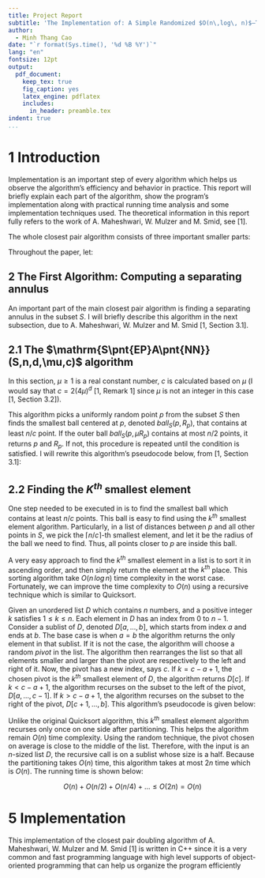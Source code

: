 ```yaml
---
title: Project Report 
subtitle: 'The Implementation of: A Simple Randomized $O(n\,log\, n)$–Time Closest-Pair Algorithm in Doubling Metrics'
author:
  - Minh Thang Cao
date: "`r format(Sys.time(), '%d %B %Y')`"
lang: "en"
fontsize: 12pt
output:
  pdf_document:
    keep_tex: true
    fig_caption: yes
    latex_engine: pdflatex
    includes:
      in_header: preamble.tex
indent: true
...
```


# 1 \enspace Introduction

Implementation is an important step of every algorithm which helps us observe the algorithm's efficiency and behavior in practice. This report will briefly explain each part of the algorithm, show the program's implementation along with practical running time analysis and some implementation techniques used. The theoretical information in this report fully refers to the work of A. Maheshwari, W. Mulzer and M. Smid, see [1].

The whole closest pair algorithm consists of three important smaller parts:

\vspace{-2truemm}
>\begin{enumerate}
 \item Computing a separating annulus, denoted \textsc{SepAnn}$(S,n,d,\mu,c)$
 \item The refinement of \textsc{SepAnn}$(S,n,d,\mu,c)$, denoted \textsc{SparseSepAnn}$(S,n,d,t)$
 \item The main recursive closest pair algorithm, denoted \textsc{ClosestPair}$(S,n,d)$
\end{enumerate}

\vspace{-2truemm}
Throughout the paper, let:

\vspace{-2truemm}
>\begin{itemize}
 \item $(P, dist)$ be a finite metric space in which $P$ is the set of all points, and $dist$ is the function that calculate the distance between any two points
 \item $d$ be the space's doubling dimension
 \item $S$ be a non-empty subset of $P$
\end{itemize}

## 2 \enspace The First Algorithm: Computing a separating annulus

An important part of the main closest pair algorithm is finding a separating annulus in the subset $S$. I will briefly describe this algorithm in the next subsection, due to A. Maheshwari, W. Mulzer and M. Smid [1, Section 3.1].

## 2.1 The $\mathrm{S\pnt{EP}A\pnt{NN}}(S,n,d,\mu,c)$ algorithm

In this section, $\mu \ge1$ is a real constant number, $c$ is calculated based on $\mu$ (I would say that $c = 2(4\mu)^d$ [1, Remark 1] since $\mu$ is not an integer in this case [1, Section 3.2]).

This algorithm picks a uniformly random point $p$ from the subset $S$ then finds the smallest ball centered at $p$, denoted $ball_S(p, R_p)$, that contains at least $n/c$ point. If the outer ball $ball_S(p,\mu R_p)$ contains at most $n/2$ points, it returns $p$ and $R_p$. If not, this procedure is repeated until the condition is satisfied. I will rewrite this algorithm's pseudocode below, from [1, Section 3.1]:

\begin{figure}[ht]
  \centering
  \begin{minipage}{.8\linewidth}
    {\LinesNotNumbered
    \begin{algorithm}[H]
    \DontPrintSemicolon
    \SetAlgoLined
    \BlankLine
    \Repeat{$|ball_S(p, \mu R_p)| \geq n/c$}
      {p = a uniformly random point in $S$

      $R_p$ = min\{$r > 0: |ball_S(p, r)| \geq n/c$\};}
      return $p$ and $R_p$;
    \caption{\textsc{SepAnn}$(S,n,d,\mu,c)$}
    \end{algorithm}}
  \end{minipage}
\end{figure}

## 2.2 \enspace Finding the $K^{th}$ smallest element 

One step needed to be executed in \textsc{SepAnn($S,n,d,\mu,c$)} is to find the smallest ball which contains at least $n/c$ points. This ball is easy to find using the $k^{th}$ smallest element algorithm. Particularly, in a list of distances between $p$ and all other points in $S$, we pick the $\lceil n/c\rceil$-th smallest element, and let it be the radius of the ball we need to find. Thus, all points closer to $p$ are inside this ball.

A very easy approach to find the $k^{th}$ smallest element in a list is to sort it in ascending order, and then simply return the element at the $k^{th}$ place. This sorting algorithm take $O(n\,log\,n)$ time complexity in the worst case. Fortunately, we can improve the time complexity to $O(n)$ using a recursive technique which is similar to Quicksort.

Given an unordered list $D$ which contains $n$ numbers, and a positive integer $k$ satisfies $1 \leq k \leq n$. Each element in $D$ has an index from $0$ to $n-1$. Consider a sublist of $D$, denoted $D[a,...,b]$, which starts from index $a$ and ends at $b$. The base case is when $a = b$ the algorithm returns the only element in that sublist. If it is not the case, the algorithm will choose a random *pivot* in the list. The algorithm then rearranges the list so that all elements smaller and larger than the pivot are respectively to the left and right of it. Now, the pivot has a new index, says $c$. If $k = c-a+1$, the chosen pivot is the $k^{th}$ smallest element of $D$, the algorithm returns $D[c]$. If $k < c-a+1$, the algorithm recurses on the subset to the left of the pivot, $D[a,...,c-1]$. If $k > c-a+1$, the algorithm recurses on the subset to the right of the pivot, $D[c+1,...,b]$. This algorithm's pseudocode is given below:

\begin{figure}[ht]
  \centering
  \begin{minipage}{.8\linewidth}
    {\LinesNotNumbered
    \SetAlgoRefName{}
    \begin{algorithm}[H]
    \SetKwInOut{Input}{Input}
    \Input{Let $D$ be a list of double numbers, the integers $a$ and $b$ respectively be the starting and ending indices of a sublist and $k$ be an integer refers to the $k^{th}$ smallest element.}
    \SetAlgoLined
    \BlankLine
		\uIf{$a == b$} {
			return $D[i]$;
		}\Else {
      $p$ = a random element in $D$;
      
      \SetKwBlock{partitioning}{\textnormal{\textbf{partitioning:}}}{end;}

      \partitioning{
      move all elements smaller than $p$ to the left of $p$;

      move all elements larger than $p$ to the right of $p$;
      }

      
      $c$ = the current index of $p$ in $D$;

      \uIf{$k == c-a+1$} {
        return $p$;
      }\uElseIf{$k < c-a+1$} {
        return \textsc{KthSmallest}$(D,a,c-1,k)$;
      }\Else{
        return \textsc{KthSmallest}$(D,c+1,b,k)$;
      }
    }
    \caption{\textsc{KthSmallest}$(D, a, b, k)$}
    \end{algorithm}}
  \end{minipage}
\end{figure}

Unlike the original Quicksort algorithm, this $k^{th}$ smallest element algorithm recurses only once on one side after partitioning. This helps the algorithm remain $O(n)$ time complexity. Using the random technique, the pivot chosen on average is close to the middle of the list. Therefore, with the input is an $n$-sized list $D$, the recursive call is on a sublist whose size is a half. Because the partitioning takes $O(n)$ time, this algorithm takes at most $2n$ time which is $O(n)$. The running time is shown below:

$$O(n) + O(n/2) + O(n/4) +... \leq O(2n) = O(n)$$


# 5 \enspace Implementation

This implementation of the closest pair doubling algorithm of A. Maheshwari, W. Mulzer and M. Smid [1] is written in C++ since it is a very common and fast programming language with high level supports of object-oriented programming that can help us organize the program efficiently 

\medskip

\begin{thebibliography}{9}
\bibitem{latexcompanion} 
A. Maheshwari, W. Mulzer and M. Smid. \emph{A Simple Randomized $O(n\,log\,n)$–Time Closest-Pair Algorithm in Doubling Metrics}, 2020. \url{https://arxiv.org/abs/2004.05883}
\end{thebibliography}

